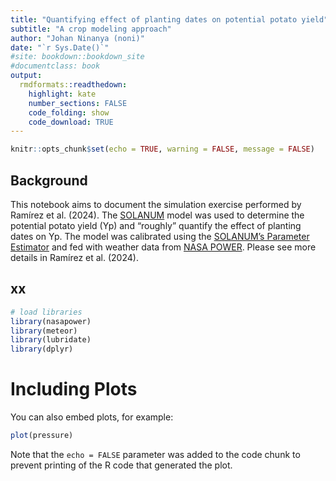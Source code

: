 ```yaml
---
title: "Quantifying effect of planting dates on potential potato yield"
subtitle: "A crop modeling approach"
author: "Johan Ninanya (noni)"
date: "`r Sys.Date()`"
#site: bookdown::bookdown_site
#documentclass: book
output:
  rmdformats::readthedown:
    highlight: kate
    number_sections: FALSE
    code_folding: show
    code_download: TRUE
---
```


```r
knitr::opts_chunk$set(echo = TRUE, warning = FALSE, message = FALSE)
```

## Background

This notebook aims to document the simulation exercise performed by Ramírez et al. (2024). The [SOLANUM](https://cipotato.org/site/inrm/home/downmod.htm) model was used to determine the potential potato yield (Yp) and "roughly" quantify the effect of planting dates on Yp. The model was calibrated using the [SOLANUM's Parameter Estimator](https://doi.org/10.1515/opag-2018-0019) and fed with weather data from [NASA POWER](https://cran.r-project.org/web/packages/nasapower/index.html). Please see more details in Ramírez et al. (2024).

## xx

```r
# load libraries
library(nasapower)
library(meteor)
library(lubridate)
library(dplyr)
```

# Including Plots

You can also embed plots, for example:

```r
plot(pressure)
```

Note that the `echo = FALSE` parameter was added to the code chunk to prevent printing of the R code that generated the plot.
